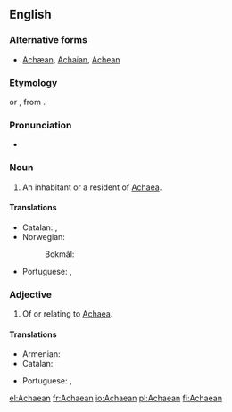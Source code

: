 ==English==

===Alternative forms===
* [[Achæan]], [[Achaian]], [[Achean]]

===Etymology===
{{etyl|la|en}} {{term|Achaeus|lang=la}} or {{term|Achaius|lang=la}}, from {{etyl|grc|en}} {{term|lang=grc|Ἀχαιός}}.

===Pronunciation===
* {{IPA|/əˈkiːən/|lang=en}}

===Noun===
{{en-noun}}

# An inhabitant or a resident of [[Achaea]].

====Translations====
{{trans-top|an inhabitant of Achaea}}
* Catalan: {{t|ca|aqueu|m}}, {{t|ca|aquea|f}}
* Norwegian:
*: Bokmål: {{t+|nb|akhaier|m}}
{{trans-mid}}
* Portuguese: {{t+|pt|aqueu|m}}, {{t|pt|aqueia|f}}
{{trans-bottom}}

===Adjective===
{{en-adj|-}}

# Of or relating to [[Achaea]].

====Translations====
{{trans-top|Of or relating to Achaea}}
* Armenian: {{t|hy|աքայական|sc=Armn}}
* Catalan: {{t|ca|aqueu}}
{{trans-mid}}
* Portuguese: {{t+|pt|aqueu|m}}, {{t|pt|aqueia|f}}
{{trans-bottom}}

[[el:Achaean]]
[[fr:Achaean]]
[[io:Achaean]]
[[pl:Achaean]]
[[fi:Achaean]]